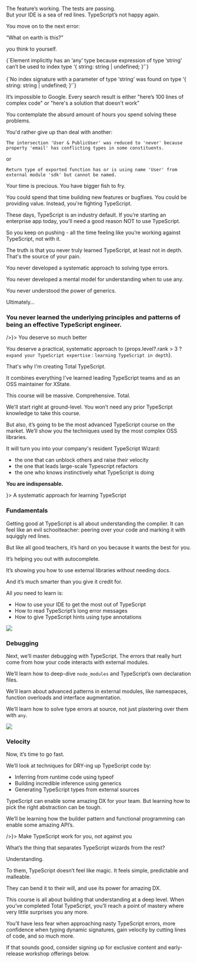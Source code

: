 <Section className="text-center pt-48 pb-24 prose-p:max-w-lg" backgroundImage="/assets/landing/bg-sea-of-red-lines@2x.png">

The feature’s working. The tests are passing.<br className="md:block hidden" />But your IDE is a sea of red lines. TypeScript’s not happy again.

You move on to the next error:

<p className="font-heading text-4xl">“What on earth is this?”</p>

you think to yourself.

<ErrorFromHell>
  {`Element implicitly has an ‘any’ type because expression of type ‘string’ can’t be used to index type ‘{ string: string | undefined; }’`}
  <br />
  <br />
  {`No index signature with a parameter of type ‘string’ was found on type ‘{ string: string | undefined; }’`}
</ErrorFromHell>

</Section>

<Section className="bg-gradient-to-b from-transparent to-[#081021]" backgroundImage="/assets/landing/5-red stars.png">

It’s impossible to Google. Every search result is either "here’s 100 lines of complex code" or "here's a solution that doesn't work”

You contemplate the absurd amount of hours you spend solving these problems.

You'd rather give up than deal with another:

<TypeError>

`The intersection 'User & PublicUser' was reduced to 'never' because property 'email' has conflicting types in some constituents.`

</TypeError>

<p className="text-center">or</p>

<TypeError>

`Return type of exported function has or is using name 'User' from external module 'sdk' but cannot be named. `

</TypeError>

</Section>

<Section className="bg-[#081021] pb-16 sm:pt-24 pt-10">

<SectionHeading className="max-w-2xl">
  Your time is precious. You have bigger fish to fry.
</SectionHeading>

You could spend that time building new features or bugfixes. You could be providing value. Instead, you're fighting TypeScript.

These days, TypeScript is an industry default. If you’re starting an enterprise app today, you’ll need a good reason NOT to use TypeScript.

So you keep on pushing - all the time feeling like you’re working against TypeScript, not with it.

The truth is that you never truly learned TypeScript, at least not in depth. That's the source of your pain.

You never developed a systematic approach to solving type errors.

You never developed a mental model for understanding when to use <span className="text-rose-400">any</span>.

You never understood the power of generics.

Ultimately…

### You never learned the underlying principles and patterns of being an effective TypeScript engineer.

</Section>

<Section className="pt-10" slot={<Image
  src="/assets/landing/bg-divider-3.png"
  layout="fill"
  className="pointer-events-none object-contain select-none"
  objectPosition="top center"
  
/>}>
<SectionHeading className="max-w-sm" dividerTop="/assets/landing/divider-8@2x.png" dividerBottom="/assets/landing/divider-7@2x.png">
You deserve so much better
</SectionHeading>

You deserve a practical, systematic approach to {props.level?.rank > 3 ? `expand your TypeScript expertise` : `learning TypeScript in depth`}.

That's why I'm creating Total TypeScript.

It combines everything I've learned leading TypeScript teams and as an OSS maintainer for XState.

This course will be massive. Comprehensive. Total.

We'll start right at ground-level. You won’t need any prior TypeScript knowledge to take this course.

But also, it’s going to be the most advanced TypeScript course on the market. We’ll show you the techniques used by the most complex OSS libraries.

It will turn you into your company's resident TypeScript Wizard:

- the one that can unblock others and raise their velocity
- the one that leads large-scale Typescript refactors
- the one who knows instinctively what TypeScript is doing

**You are indispensable.**

</Section>

<Section className="py-24 bg-[#081021]" slot={<Image
  src="/assets/landing/bg-divider-4.png"
  layout="fill"
  className="pointer-events-none object-contain select-none"
  objectPosition="top center"
/>}>
<SectionHeading className="max-w-xl" dividerTop="/assets/landing/divider-5@2x.png" dividerBottom="/assets/landing/divider-4@2x.png">
A systematic approach for learning TypeScript
</SectionHeading>

### Fundamentals

Getting good at TypeScript is all about understanding the compiler. It can feel like an evil schoolteacher: peering over your code and marking it with squiggly red lines.

But like all good teachers, it’s hard on you because it wants the best for you.

It’s helping you out with autocomplete.

It’s showing you how to use external libraries without needing docs.

And it’s much smarter than you give it credit for.

All _you_ need to learn is:

- How to use your IDE to get the most out of TypeScript
- How to read TypeScript’s long error messages
- How to give TypeScript hints using type annotations

<div className="pointer-events-none relative -z-10 flex h-24 w-full translate-y-16 select-none items-center justify-center overflow-visible">
  <Image
    src="/assets/landing/bg-divider-5.png"
    width={1512 / 1.2}
    height={378 / 1.2}
  />
</div>

### Debugging

Next, we’ll master debugging with TypeScript. The errors that really hurt come from how your code interacts with external modules.

We’ll learn how to deep-dive `node_modules` and TypeScript’s own declaration files.

We’ll learn about advanced patterns in external modules, like namespaces, function overloads and interface augmentation.

We’ll learn how to solve type errors at source, not just plastering over them with `any`.

<div className="pointer-events-none relative -z-10 flex h-24 w-56 translate-x-80 translate-y-24 select-none items-center justify-center overflow-visible sm:w-full sm:translate-x-1/4 sm:translate-y-56">
  <Image
    src="/assets/landing/cloud@2x.png"
    width={1184 / 3}
    height={1367 / 3}
  />
</div>

### Velocity

Now, it’s time to go fast.

We’ll look at techniques for DRY-ing up TypeScript code by:

- Inferring from runtime code using <span className="text-rose-400">typeof</span>
- Building incredible inference using generics
- Generating TypeScript types from external sources

TypeScript can enable some amazing DX for your team. But learning how to pick the right abstraction can be tough.

We’ll be learning how the builder pattern and functional programming can enable some amazing API’s.

</Section>

<Section className="pt-10" slot={<Image
  src="/assets/landing/bg-divider-6.png"
  layout="fill"
  className="pointer-events-none object-contain select-none"
  objectPosition="top center"
  
/>}>
<SectionHeading className="max-w-sm" dividerTop="/assets/landing/divider-1@2x.png" dividerBottom="/assets/landing/divider-2@2x.png">
Make TypeScript work for you, not against you
</SectionHeading>

What’s the thing that separates TypeScript wizards from the rest?

Understanding.

To them, TypeScript doesn’t feel like magic. It feels simple, predictable and malleable.

They can bend it to their will, and use its power for amazing DX.

This course is all about building that understanding at a deep level. When you’ve completed Total TypeScript, you’ll reach a point of mastery where very little surprises you any more.

You’ll have less fear when approaching nasty TypeScript errors, more confidence when typing dynamic signatures, gain velocity by cutting lines of code, and so much more.

If that sounds good, consider signing up for exclusive content and early-release workshop offerings below.

</Section>
